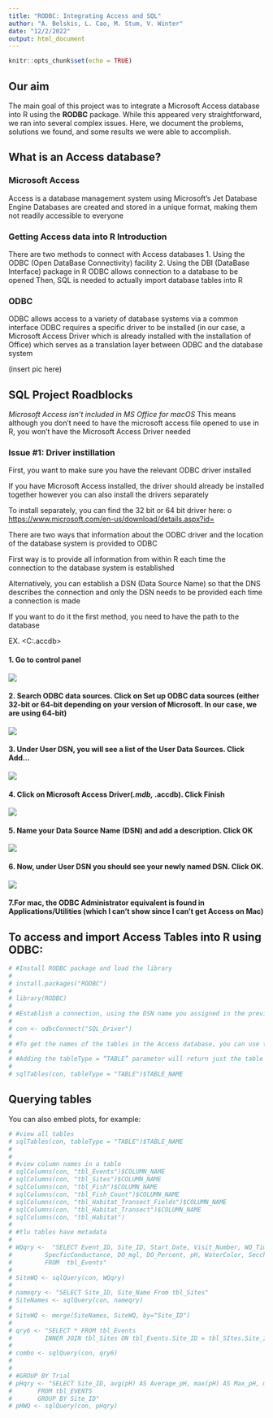 ```yaml
---
title: "RODBC: Integrating Access and SQL"
author: "A. Belskis, L. Cao, M. Stum, V. Winter"
date: "12/2/2022"
output: html_document
---
```


```r
knitr::opts_chunk$set(echo = TRUE)
```

## Our aim
The main goal of this project was to integrate a Microsoft Access database into R
using the **RODBC** package. While this appeared very straightforward,
we ran into several complex issues. Here, we document the problems, solutions we found, and
some results we were able to accomplish.

## What is an Access database?
### Microsoft Access
Access is a database management system using Microsoft’s Jet Database Engine
Databases are created and stored in a unique format, making them not readily accessible to everyone

### Getting Access data into R Introduction
There are two methods to connect with Access databases
1. Using the ODBC (Open DataBase Connectivity) facility
2. Using the DBI (DataBase Interface) package in R
ODBC allows connection to a database to be opened
Then, SQL is needed to actually import database tables into R

### ODBC
ODBC allows access to a variety of database systems via a common interface
ODBC requires a specific driver to be installed (in our case, a Microsoft Access Driver which is already installed with the installation of Office) which serves as a translation layer between ODBC and the database system

(insert pic here)

## SQL Project Roadblocks
*Microsoft Access isn’t included in MS Office for macOS*
This means although you don’t need to have the microsoft access file opened to use in R, you won’t have the Microsoft Access Driver needed 

### Issue #1: Driver instillation 

First, you want to make sure you have the relevant ODBC driver installed

If you have Microsoft Access installed, the driver should already be installed together however you can also install the drivers separately

To install separately, you can find the 32 bit or 64 bit driver here: o <https://www.microsoft.com/en-us/download/details.aspx?id=>

There are two ways that information about the ODBC driver and the location of the database system is provided to ODBC

First way is to provide all information from within R each time the connection to the database system is established

Alternatively, you can establish a DSN (Data Source Name) so that the DNS describes the connection and only the DSN needs to be provided each time a connection is made

If you want to do it the first method, you need to have the path to the database

EX. <C:\Users\Lily\Desktop\SQL\Database.accdb>

#### 1. Go to control panel
![](Picture1.png)

#### 2. Search ODBC data sources. Click on Set up ODBC data sources (either 32-bit or 64-bit depending on your version of Microsoft. In our case, we are using 64-bit)
![](Picture2.png)

#### 3. Under User DSN, you will see a list of the User Data Sources. Click Add…
![](Picture3.png)

#### 4. Click on Microsoft Access Driver(*.mdb, *.accdb). Click Finish
![](Picture4.png)

#### 5. Name your Data Source Name (DSN) and add a description. Click OK
![](Picture5.png)

#### 6. Now, under User DSN you should see your newly named DSN. Click OK.
![](Picture6.png)

#### 7.For mac, the ODBC Administrator equivalent is found in Applications/Utilities (which I can’t show since I can’t get Access on Mac)

## To access and import Access Tables into R using ODBC:

```r
# #Install RODBC package and load the library
# 
# install.packages("RODBC")
# 
# library(RODBC)
# 
# #Establish a connection, using the DSN name you assigned in the previous steps or by using the path of your database
# 
# con <- odbcConnect("SQL_Driver")
# 
# #To get the names of the tables in the Access database, you can use the sqlTables() function
# 
# #Adding the tableType = “TABLE” parameter will return just the table names.
# 
# sqlTables(con, tableType = "TABLE")$TABLE_NAME
```

## Querying tables 

You can also embed plots, for example:

```r
# #view all tables
# sqlTables(con, tableType = "TABLE")$TABLE_NAME
# 
# 
# #view column names in a table
# sqlColumns(con, "tbl_Events")$COLUMN_NAME
# sqlColumns(con, "tbl_Sites")$COLUMN_NAME
# sqlColumns(con, "tbl_Fish")$COLUMN_NAME
# sqlColumns(con, "tbl_Fish_Count")$COLUMN_NAME
# sqlColumns(con, "tbl_Habitat_Transect_Fields")$COLUMN_NAME
# sqlColumns(con, "tbl_Habitat_Transect")$COLUMN_NAME
# sqlColumns(con, "tbl_Habitat")
# 
# #tlu tables have metadata
# 
# WQqry <-  "SELECT Event_ID, Site_ID, Start_Date, Visit_Number, WQ_Time, Temp_C,
#         SpecficConductance, DO_mgl, DO_Percent, pH, WaterColor, Secchi_Depth_cm 
#         FROM  tbl_Events"
# 
# SiteWQ <- sqlQuery(con, WQqry)
# 
# nameqry <- "SELECT Site_ID, Site_Name From tbl_Sites"
# SiteNames <- sqlQuery(con, nameqry)
# 
# SiteWQ <- merge(SiteNames, SiteWQ, by="Site_ID")
# 
# qry6 <- "SELECT * FROM tbl_Events 
#         INNER JOIN tbl_Sites ON tbl_Events.Site_ID = tbl_SItes.Site_ID"
# 
# combo <- sqlQuery(con, qry6)
# 
# 
# #GROUP BY Trial
# pHqry <- "SELECT Site_ID, avg(pH) AS Average_pH, max(pH) AS Max_pH, min(pH) AS Min_pH  
#       FROM tbl_EVENTS
#       GROUP BY Site_ID"
# pHWQ <- sqlQuery(con, pHqry)

```

